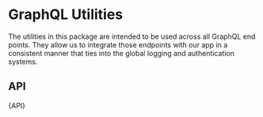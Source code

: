 

<Meta title="Services/GraphQL Utils/API" />

# GraphQL Utilities

The utilities in this package are intended to be used across all GraphQL
end points. They allow us to integrate those endpoints with our app in
a consistent manner that ties into the global logging and authentication
systems.

## API

<Description>{API}</Description>


